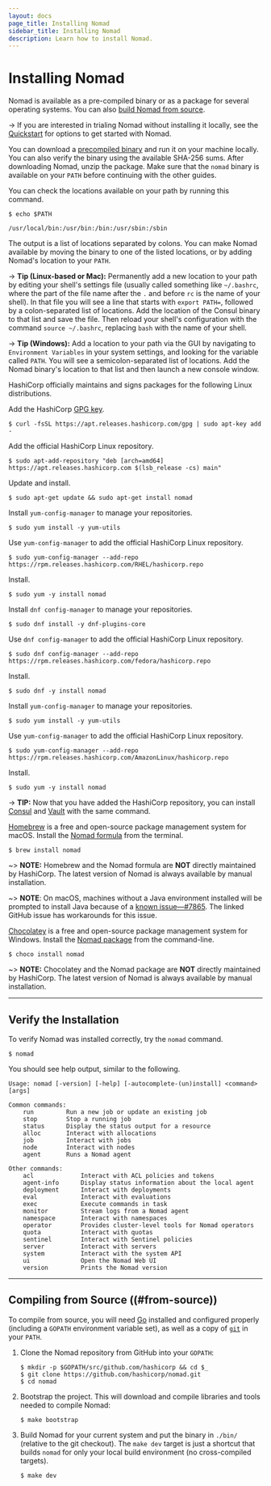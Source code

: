 ```yaml
---
layout: docs
page_title: Installing Nomad
sidebar_title: Installing Nomad
description: Learn how to install Nomad.
---
```


# Installing Nomad

Nomad is available as a pre-compiled binary or as a package for several
operating systems. You can also [build Nomad from source](#from-source).

-> If you are interested in trialing Nomad without installing it locally, see the
[Quickstart](/docs/install/quickstart) for options to get started with Nomad.

<Tabs>
<Tab heading="Manual installation">

You can download a [precompiled binary](/downloads) and
run it on your machine locally. You can also verify the binary using the
available SHA-256 sums. After downloading Nomad, unzip the package. Make sure
that the `nomad` binary is available on your `PATH` before continuing with the
other guides.

You can check the locations available on your path by running this command.

```shell-session
$ echo $PATH

/usr/local/bin:/usr/bin:/bin:/usr/sbin:/sbin
```

The output is a list of locations separated by colons. You can make Nomad
available by moving the binary to one of the listed locations, or by adding
Nomad's location to your `PATH`.

-> **Tip (Linux-based or Mac):** Permanently add a new location to your path by
editing your shell's settings file (usually called something like `~/.bashrc`,
where the part of the file name after the `.` and before `rc` is the name of
your shell). In that file you will see a line that starts with `export PATH=`,
followed by a colon-separated list of locations. Add the location of the Consul
binary to that list and save the file. Then reload your shell's configuration
with the command `source ~/.bashrc`, replacing `bash` with the name of your
shell.

-> **Tip (Windows):** Add a location to your path via the GUI by navigating to
`Environment Variables` in your system settings, and looking for the variable
called `PATH`. You will see a semicolon-separated list of locations. Add the
Nomad binary's location to that list and then launch a new console window.

</Tab>
<Tab heading="Linux Packages">

HashiCorp officially maintains and signs packages for the following Linux
distributions.

<Tabs>
<Tab heading="Ubuntu/Debian">

Add the HashiCorp [GPG key][gpg-key].

```shell-session
$ curl -fsSL https://apt.releases.hashicorp.com/gpg | sudo apt-key add -
```

Add the official HashiCorp Linux repository.

```shell-session
$ sudo apt-add-repository "deb [arch=amd64] https://apt.releases.hashicorp.com $(lsb_release -cs) main"
```

Update and install.

```shell-session
$ sudo apt-get update && sudo apt-get install nomad
```

</Tab>
<Tab heading="CentOS/RHEL">

Install `yum-config-manager` to manage your repositories.

```shell-session
$ sudo yum install -y yum-utils
```

Use `yum-config-manager` to add the official HashiCorp Linux repository.

```shell-session
$ sudo yum-config-manager --add-repo https://rpm.releases.hashicorp.com/RHEL/hashicorp.repo
```

Install.

```shell-session
$ sudo yum -y install nomad
```

</Tab>
<Tab heading="Fedora">

Install `dnf config-manager` to manage your repositories.

```shell-session
$ sudo dnf install -y dnf-plugins-core
```

Use `dnf config-manager` to add the official HashiCorp Linux repository.

```shell-session
$ sudo dnf config-manager --add-repo https://rpm.releases.hashicorp.com/fedora/hashicorp.repo
```

Install.

```shell-session
$ sudo dnf -y install nomad
```

</Tab>
<Tab heading="Amazon Linux">

Install `yum-config-manager` to manage your repositories.

```shell-session
$ sudo yum install -y yum-utils
```

Use `yum-config-manager` to add the official HashiCorp Linux repository.

```shell-session
$ sudo yum-config-manager --add-repo https://rpm.releases.hashicorp.com/AmazonLinux/hashicorp.repo
```

Install.

```shell-session
$ sudo yum -y install nomad
```

</Tab>
</Tabs>

-> **TIP:** Now that you have added the HashiCorp repository, you can install
[Consul](https://learn.hashicorp.com/consul) and
[Vault](https://learn.hashicorp.com/vault) with the same command.

</Tab>
<Tab heading="Homebrew (macOS)">

[Homebrew](https://brew.sh) is a free and open-source package management system
for macOS. Install the [Nomad formula](https://formulae.brew.sh/formula/nomad)
from the terminal.

```shell-session
$ brew install nomad
```

~> **NOTE:** Homebrew and the Nomad formula are **NOT** directly maintained by
HashiCorp. The latest version of Nomad is always available by manual
installation.

~> **NOTE**: On macOS, machines without a Java environment installed will be
prompted to install Java because of a [known issue—#7865][gh-7865]. The linked
GitHub issue has workarounds for this issue.

</Tab>
<Tab heading="Chocolatey (Windows)">

[Chocolatey](https://chocolatey.org/) is a free and open-source package
management system for Windows. Install the [Nomad
package](https://chocolatey.org/packages/nomad) from the command-line.

```shell-session
$ choco install nomad
```

~> **NOTE:** Chocolatey and the Nomad package are **NOT** directly maintained
by HashiCorp. The latest version of Nomad is always available by manual
installation.

</Tab>
</Tabs>

---

## Verify the Installation

To verify Nomad was installed correctly, try the `nomad` command.

```shell-session
$ nomad
```

You should see help output, similar to the following.

```plaintext
Usage: nomad [-version] [-help] [-autocomplete-(un)install] <command> [args]

Common commands:
    run         Run a new job or update an existing job
    stop        Stop a running job
    status      Display the status output for a resource
    alloc       Interact with allocations
    job         Interact with jobs
    node        Interact with nodes
    agent       Runs a Nomad agent

Other commands:
    acl             Interact with ACL policies and tokens
    agent-info      Display status information about the local agent
    deployment      Interact with deployments
    eval            Interact with evaluations
    exec            Execute commands in task
    monitor         Stream logs from a Nomad agent
    namespace       Interact with namespaces
    operator        Provides cluster-level tools for Nomad operators
    quota           Interact with quotas
    sentinel        Interact with Sentinel policies
    server          Interact with servers
    system          Interact with the system API
    ui              Open the Nomad Web UI
    version         Prints the Nomad version
```

---

## Compiling from Source ((#from-source))

To compile from source, you will need [Go](https://golang.org) installed and
configured properly (including a `GOPATH` environment variable set), as well
as a copy of [`git`](https://www.git-scm.com/) in your `PATH`.

1. Clone the Nomad repository from GitHub into your `GOPATH`:

   ```shell-session
   $ mkdir -p $GOPATH/src/github.com/hashicorp && cd $_
   $ git clone https://github.com/hashicorp/nomad.git
   $ cd nomad
   ```

1. Bootstrap the project. This will download and compile libraries and tools
   needed to compile Nomad:

   ```shell-session
   $ make bootstrap
   ```

1. Build Nomad for your current system and put the
   binary in `./bin/` (relative to the git checkout). The `make dev` target is
   just a shortcut that builds `nomad` for only your local build environment (no
   cross-compiled targets).

   ```shell-session
   $ make dev
   ```

[consul-dev]: https://learn.hashicorp.com/consul/getting-started/agent#starting-the-agent
[consul-download]: https://www.consul.io/downloads
[destroy]: https://www.vagrantup.com/docs/cli/destroy
[gh-7865]: https://github.com/hashicorp/nomad/issues/7865
[gpg-key]: https://apt.releases.hashicorp.com/gpg 'HashiCorp GPG key'
